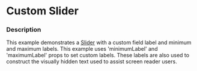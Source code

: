 
# Custom Slider

### Description

This example demonstrates a [Slider](/components/cerner-terra-framework-docs/slider/about) with a custom field label and minimum and maximum labels. This example uses 'minimumLabel' and 'maximumLabel' props to set custom labels. These labels are also used to construct the visually hidden text used to assist screen reader users. 

<CustomSlider />